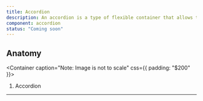 ```yaml
---
title: Accordion
description: An accordion is a type of flexible container that allows the user to control the display of content by manually expanding and collapsing the container.
component: accordion
status: "Coming soon"
---
```


## Anatomy

<Container caption="Note: Image is not  to scale" css={{ padding: "$200" }}>
  <InlineSVG
    path="/img/components/divider/anatomy.svg"
    width={353}
    height={130}
  />
</Container>

1. Accordion

---
